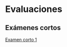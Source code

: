 # Evaluaciones {.unnumbered}

## Exámenes cortos {.unnumbered}
[Examen corto 1](examen-corto-01.qmd)  